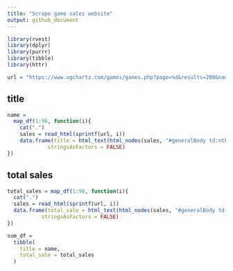 ```yaml
---
title: "Scrape game sales website"
output: github_document
---
```


```r
library(rvest)
library(dplyr)
library(purrr)
library(tibble)
library(httr)
```


```r
url = "https://www.vgchartz.com/games/games.php?page=%d&results=200&name=&console=&keyword=&publisher=&genre=&order=TotalSales&ownership=Both&boxart=Both&banner=Both&showdeleted=&region=All&goty_year=&developer=&direction=DESC&showtotalsales=1&shownasales=1&showpalsales=1&showjapansales=1&showothersales=1&showpublisher=0&showdeveloper=0&showreleasedate=0&showlastupdate=0&showvgchartzscore=0&showcriticscore=0&showuserscore=0&showshipped=0&alphasort=&showmultiplat=No"

```

## title
```r
name = 
  map_df(1:96, function(i){
    cat(".")
    sales = read_html(sprintf(url, i))
    data.frame(title = html_text(html_nodes(sales, "#generalBody td:nth-child(3)")),
             stringsAsFactors = FALSE)
})
```

## total sales
```r
total_sales = map_df(1:96, function(i){
  cat(".")
  sales = read_html(sprintf(url, i))
  data.frame(total_sale = html_text(html_nodes(sales, "#generalBody td:nth-child(5)")),
           stringsAsFactors = FALSE)
})
```


```r
sum_df = 
  tibble(
    title = name,
    total_sale = total_sales
  )
```

